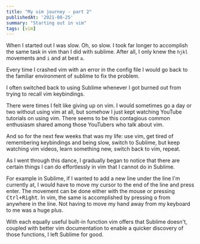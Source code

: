 ```yaml
---
title: "My vim journey - part 2"
publishedAt: '2021-08-25'
summary: "Starting out in vim"
tags: [vim]
---
```


When I started out I was slow. Oh, so slow. I took far longer to accomplish the
same task in vim than I did with sublime. After all, I only knew the `hjkl`
movements and `i` and at best `a`.

Every time I crashed vim with an error in the config file I would go back to the
familiar environment of sublime to fix the problem.

I often switched back to using Sublime whenever I got burned out from trying to
recall vim keybindings.

<CenteredImage
  src="/photos/vim-keybindings-meme.jpg"
  alt="Photo"
  width={360}
  height={360}
  priority
  className="next-image"
/>

There were times I felt like giving up on vim. I would sometimes go a day or two
without using vim at all, but somehow I just kept watching YouTube tutorials on
using vim. There seems to be this contagious common enthusiasm shared among
those YouTubers who talk about vim.

And so for the next few weeks that was my life: use vim, get tired of
remembering keybindings and being slow, switch to Sublime, but keep watching vim
videos, learn something new, switch back to vim, repeat.

As I went through this dance, I gradually began to notice that there are certain
things I can do effortlessly in vim that I cannot do in Sublime.

For example in Sublime, if I wanted to add a new line under the line I'm
currently at, I would have to move my cursor to the end of the line and press
enter.
The movement can be done either with the mouse or pressing <Kbd>Ctrl+Right</Kbd>.
In vim, the same is accomplished by pressing <Kbd>o</Kbd> from anywhere in the
line. Not having to move my hand away from my keyboard to me was a huge plus.

With each equally useful built-in function vim offers that Sublime doesn't,
coupled with better vim documentation to enable a quicker discovery of those
functions, I left Sublime for good.
